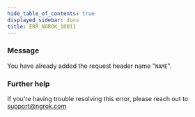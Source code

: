 ```yaml
---
hide_table_of_contents: true
displayed_sidebar: docs
title: ERR_NGROK_10011
---
```


### Message

You have already added the request header name "`NAME`".

### Further help

If you're having trouble resolving this error, please reach out to [support@ngrok.com](mailto:support@ngrok.com?subject=Help%20with%20ERR_NGROK_10011)
